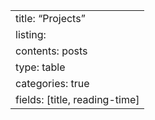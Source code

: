 ---
title: "Projects"
listing: 
    contents: posts
    type: table
    categories: true
    fields: [title, reading-time]
---